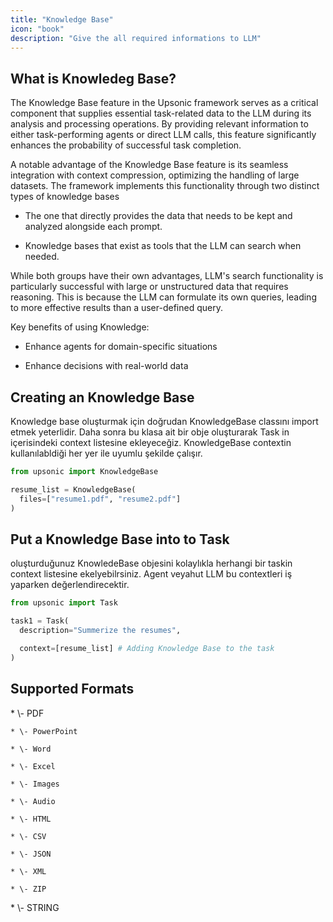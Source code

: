 ```yaml
---
title: "Knowledge Base"
icon: "book"
description: "Give the all required informations to LLM"
---
```


## What is Knowledeg Base?

The Knowledge Base feature in the Upsonic framework serves as a critical component that supplies essential task-related data to the LLM during its analysis and processing operations. By providing relevant information to either task-performing agents or direct LLM calls, this feature significantly enhances the probability of successful task completion.

A notable advantage of the Knowledge Base feature is its seamless integration with context compression, optimizing the handling of large datasets. The framework implements this functionality through two distinct types of knowledge bases 

* The one that directly provides the data that needs to be kept and analyzed alongside each prompt.

* Knowledge bases that exist as tools that the LLM can search when needed.

While both groups have their own advantages, LLM's search functionality is particularly successful with large or unstructured data that requires reasoning. This is because the LLM can formulate its own queries, leading to more effective results than a user-defined query.

<Info>
  Key benefits of using Knowledge:

  * Enhance agents for domain-specific situations

  * Enhance decisions with real-world data
</Info>

## Creating an Knowledge Base

Knowledge base oluşturmak için doğrudan KnowledgeBase classını import etmek yeterlidir. Daha sonra bu klasa ait bir obje oluşturarak Task in içerisindeki context listesine ekleyeceğiz. KnowledgeBase contextin kullanılabldiği her yer ile uyumlu şekilde çalışır.

```python
from upsonic import KnowledgeBase

resume_list = KnowledgeBase(
  files=["resume1.pdf", "resume2.pdf"]
)
```

## Put a Knowledge Base  into to Task

oluşturduğunuz KnowledeBase objesini kolaylıkla herhangi bir taskin context listesine ekelyebilrsiniz. Agent veyahut LLM bu contextleri iş yaparken değerlendirecektir.

```python
from upsonic import Task

task1 = Task(
  description="Summerize the resumes",

  context=[resume_list] # Adding Knowledge Base to the task
)

```

## Supported Formats

<CardGroup cols={2}>
  <Card title="Supported Files" icon="files">
    * \- PDF

    * \- PowerPoint

    * \- Word

    * \- Excel

    * \- Images

    * \- Audio

    * \- HTML

    * \- CSV

    * \- JSON

    * \- XML

    * \- ZIP
  </Card>

  <Card title="Supported Variables" icon="code">
    * \- STRING
  </Card>
</CardGroup>

##